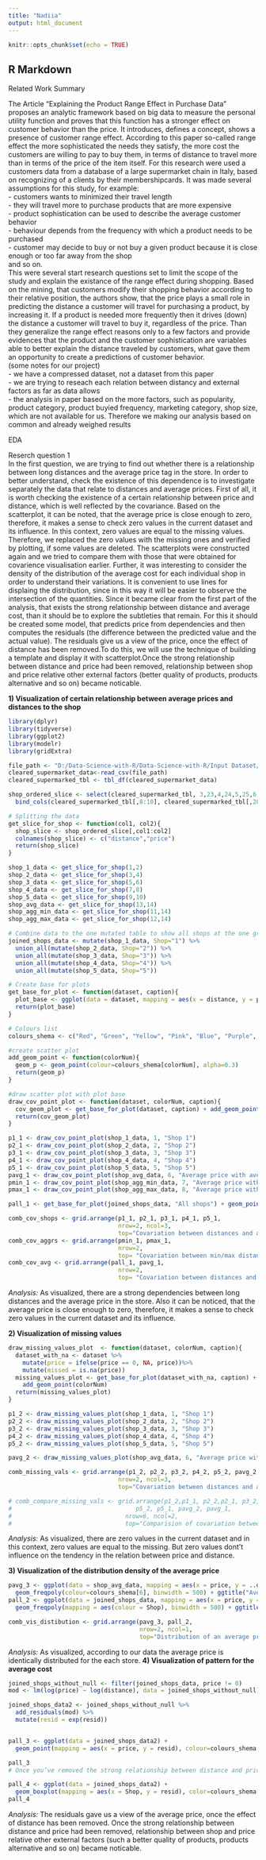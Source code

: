 ```yaml
---
title: "Nadiia"
output: html_document
---
```


```r
knitr::opts_chunk$set(echo = TRUE)
```

## R Markdown

Related Work Summary

The Article "Explaining the Product Range Effect in Purchase Data" proposes an analytic framework based on big data to measure the personal utility function and proves that this function has a stronger
effect on customer behavior than the price. It introduces, defines a concept, shows a presence of
customer range effect. According to this paper so-called range effect the more sophisticated the
needs they satisfy, the more cost the customers are willing to pay to buy them, in terms of distance to travel more than in terms of the price of the item itself. For this research were used a customers data from a database of a large supermarket chain in Italy, based on recognizing of a clients by their membershipcards. It was made several assumptions for this study, for example:<br />
  - customers wants to minimized their travel length <br />
  - they will travel more to purchase products that are more expensive <br />
  - product sophistication can be used to describe the average customer behavior <br />
  - behaviour depends from the frequency with which a product needs to be purchased <br />
  - customer may decide to buy or not buy a given product because it is close enough or too far away from the shop <br />
  and so on. <br />
  This were several start research questions set to limit the scope of the study and explain the existance of the range effect during shopping. Based on the mining, that customers modify their
shopping behavior according to their relative position, the authors show, that the price
plays a small role in predicting the distance a customer will travel for purchasing a product, by increasing it. If a product is needed more frequently then it drives (down) the distance a
customer will travel to buy it, regardless of the price. Than they generalize the range effect reasons only to a few factors and provide evidences that the product and the customer sophistication are variables able to better explain the distance traveled by customers, what gave them an opportunity to create a predictions of customer behavior.
<br />
  (some notes for our project) <br />
  - we have a compressed dataset, not a dataset from this paper <br />
  - we are trying to reseach each relation between distancy and external factors as far as data allows <br />
  - the analysis in paper based on the more factors, such as popularity, product category, product buyied frequency, marketing category, shop size,
which are not available for us. Therefore we making our analysis based on common and already weighed results 

EDA

Reserch question 1
<br />
  In the first question, we are trying to find out whether there is a relationship between long distances and the average price tag in the store. In order to better understand, check the existence of this dependence is to investigate separately the data that relate to distances and average prices.
First of all, it is worth checking the existence of a certain relationship between price and distance, which is well reflected by the covariance.
Based on the scatterplot, it can be noted, that the average price is close enough to zero, therefore, it makes a sense to check zero values in the current dataset and its influence. In this context, zero values are equal to the missing values. Therefore, we replaced the zero values with the missing ones and verified by plotting, if some values are deleted. The scatterplots were constructed again and we tried to compare them with those that were obtained for covarience visualisation earlier.
Further, it was interesting to consider the density of the distribution of the average cost for each individual shop in order to understand their variations. It is convenient to use lines for displaing the distribution, since in this way it will be easier to observe the intersection of the quantities.
Since it became clear from the first part of the analysis, that exists the strong relationship between distance and average cost, than it should be to explore the subtleties that remain. For this it should be created some model, that predicts price from dependencies and then computes the residuals (the difference between the predicted value and the actual value). The residuals give us a view of the price, once the effect of distance has been removed.To do this, we will use the technique of building a template and display it with scatterplot.Once the strong relationship between distance and price had been removed, relationship between shop and price relative other external factors (better quality of products, products alternative and so on) became noticable.

__1) Visualization of certain relationship between average prices and distances to the shop __
```r
library(dplyr)
library(tidyverse)
library(ggplot2)
library(modelr)
library(gridExtra)

file_path <- "D:/Data-Science-with-R/Data-Science-with-R/Input Dataset/Cleaned Dataset/Supermarket_DataCleaned.csv"
cleared_supermarket_data<-read_csv(file_path)
cleared_supermarked_tbl <- tbl_df(cleared_supermarket_data)

shop_ordered_slice <- select(cleared_supermarked_tbl, 3,23,4,24,5,25,6,26,7,27) %>% 
  bind_cols(cleared_supermarked_tbl[,8:10], cleared_supermarked_tbl[,28])

# Splitting the data
get_slice_for_shop <- function(col1, col2){
  shop_slice <- shop_ordered_slice[,col1:col2]
  colnames(shop_slice) <- c("distance","price")
  return(shop_slice)
}

shop_1_data <- get_slice_for_shop(1,2)
shop_2_data <- get_slice_for_shop(3,4)
shop_3_data <- get_slice_for_shop(5,6)
shop_4_data <- get_slice_for_shop(7,8)
shop_5_data <- get_slice_for_shop(9,10)
shop_avg_data <- get_slice_for_shop(13,14)
shop_agg_min_data <- get_slice_for_shop(11,14)
shop_agg_max_data <- get_slice_for_shop(12,14)

# Combine data to the one mutated table to show all shops at the one graph
joined_shops_data <- mutate(shop_1_data, Shop="1") %>%
  union_all(mutate(shop_2_data, Shop="2")) %>%
  union_all(mutate(shop_3_data, Shop="3")) %>%
  union_all(mutate(shop_4_data, Shop="4")) %>%
  union_all(mutate(shop_5_data, Shop="5")) 

# Create base for plots
get_base_for_plot <- function(dataset, caption){
  plot_base <- ggplot(data = dataset, mapping = aes(x = distance, y = price)) + ggtitle(caption)
  return(plot_base)
}

# Colours list
colours_shema <- c("Red", "Green", "Yellow", "Pink", "Blue", "Purple", "steelblue1", "tomato1")

#create scatter plot
add_geom_point <- function(colorNum){
  geom_p <- geom_point(colour=colours_shema[colorNum], alpha=0.3)
  return(geom_p)
}

#draw scatter plot with plot base
draw_cov_point_plot <- function(dataset, colorNum, caption){
  cov_geom_plot <- get_base_for_plot(dataset, caption) + add_geom_point(colorNum)
  return(cov_geom_plot)
} 

p1_1 <- draw_cov_point_plot(shop_1_data, 1, "Shop 1")
p2_1 <- draw_cov_point_plot(shop_2_data, 2, "Shop 2")
p3_1 <- draw_cov_point_plot(shop_3_data, 3, "Shop 3")
p4_1 <- draw_cov_point_plot(shop_4_data, 4, "Shop 4")
p5_1 <- draw_cov_point_plot(shop_5_data, 5, "Shop 5")
pavg_1 <- draw_cov_point_plot(shop_avg_data, 6, "Average price with average distance")
pmin_1 <- draw_cov_point_plot(shop_agg_min_data, 7, "Average price with min distance")
pmax_1 <- draw_cov_point_plot(shop_agg_max_data, 8, "Average price with max distance")

pall_1 <- get_base_for_plot(joined_shops_data, "All shops") + geom_point(mapping = aes(colour = Shop), alpha=0.3)

comb_cov_shops <- grid.arrange(p1_1, p2_1, p3_1, p4_1, p5_1, 
                               nrow=2, ncol=3, 
                               top="Covariation between distances and average prices")
comb_cov_aggrs <- grid.arrange(pmin_1, pmax_1,
                               nrow=2,
                               top= "Covariation between min/max distances and average prices")
comb_cov_avg <- grid.arrange(pall_1, pavg_1,
                               nrow=2,
                               top= "Covariation between distances and average prices (aggregetions)")

```
_Analysis:_ As visualized, there are a strong dependencies between long distances and the average price in the store. Also it can be noticed, that the average price is close enough to zero, therefore, it makes a sense to check zero values in the current dataset and its influence.

__2) Visualization of missing values __
```r
draw_missing_values_plot  <- function(dataset, colorNum, caption){
  dataset_with_na <- dataset %>% 
    mutate(price = ifelse(price == 0, NA, price))%>% 
    mutate(missed = is.na(price))
  missing_values_plot <- get_base_for_plot(dataset_with_na, caption) + 
    add_geom_point(colorNum)
  return(missing_values_plot)
}

p1_2 <- draw_missing_values_plot(shop_1_data, 1, "Shop 1")
p2_2 <- draw_missing_values_plot(shop_2_data, 2, "Shop 2")
p3_2 <- draw_missing_values_plot(shop_3_data, 3, "Shop 3")
p4_2 <- draw_missing_values_plot(shop_4_data, 4, "Shop 4")
p5_2 <- draw_missing_values_plot(shop_5_data, 5, "Shop 5")

pavg_2 <- draw_missing_values_plot(shop_avg_data, 6, "Average price with average distance")

comb_missing_vals <- grid.arrange(p1_2, p2_2, p3_2, p4_2, p5_2, pavg_2,
                               nrow=2, ncol=3, 
                               top="Covariation between distances and average prices without missing values")

# comb_compare_missing_vals <- grid.arrange(p1_2,p1_1, p2_2,p2_1, p3_2, p3_1, p4_2, p4_1, 
#                                   p5_2, p5_1, pavg_2, pavg_1,
#                                nrow=6, ncol=2,
#                                top="Comparision of covariation between distances and average prices(missing values)")


```

_Analysis:_ As visualized, there are zero values in the current dataset and in this context, zero values are equal to the missing. But zero values dont't influence on the tendency in the relation between price and distance.

__3) Visualization of the distribution density  of the average price __
```r

pavg_3 <- ggplot(data = shop_avg_data, mapping = aes(x = price, y = ..density..)) + 
  geom_freqpoly(colour=colours_shema[6], binwidth = 500) + ggtitle("Average price distribution")
pall_2 <- ggplot(data = joined_shops_data, mapping = aes(x = price, y = ..density..)) + 
  geom_freqpoly(mapping = aes(colour = Shop), binwidth = 500) + ggtitle("Common average price distribution")

comb_vis_distibution <- grid.arrange(pavg_3, pall_2,
                                     nrow=2, ncol=1, 
                                     top="Distribution of an average price")

```
_Analysis:_ As visualized, according to our data the average price is identically distributed for the each store. 
__4) Visualization of pattern for the average cost __
```r
joined_shops_without_null <- filter(joined_shops_data, price != 0)
mod <- lm(log(price) ~ log(distance), data = joined_shops_without_null)

joined_shops_data2 <- joined_shops_without_null %>% 
  add_residuals(mod) %>% 
  mutate(resid = exp(resid))


pall_3 <- ggplot(data = joined_shops_data2) + 
  geom_point(mapping = aes(x = price, y = resid), colour=colours_shema[6], alpha=0.3) + ggtitle("Average price pattern")

pall_3
# Once you’ve removed the strong relationship between distance and price, you can see what you expect in the relationship between shop and price relative other external factors (better quality of products, products alternative, shop location and so on)

pall_4 <- ggplot(data = joined_shops_data2) + 
  geom_boxplot(mapping = aes(x = Shop, y = resid), color=colours_shema[6]) + ggtitle("Average price pattern")
pall_4
```
_Analysis:_ The residuals gave us a view of the average price, once the effect of distance has been removed. Once the strong relationship between distance and price had been removed, relationship between shop and price relative other external factors (such a better quality of products, products alternative and so on) became noticable.